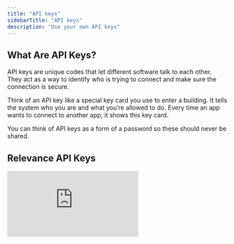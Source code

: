 ```yaml
---
title: "API keys"
sidebarTitle: "API keys"
description: "Use your own API keys"
---
```


## What Are API Keys?

API keys are unique codes that let different software talk to each other. They act as a way to identify who is trying to connect and make sure the connection is secure.

Think of an API key like a special key card you use to enter a building. It tells the system who you are and what you’re allowed to do. Every time an app wants to connect to another app, it shows this key card.

<Warning>
  You can think of API keys as a form of a password so these should never be shared.
</Warning>

## Relevance API Keys


<div
  style={{
    width: '100%',
    position: 'relative',
    paddingTop: '56.25%',
  }}>
  <iframe
    src="https://app.supademo.com/embed/cmbg69nup4eyssn1rt129znrs?embed_v=2"
    frameBorder="0"
    title="Create a Relevance API key"
    allow="clipboard-write"
    webkitallowfullscreen="true"
    mozallowfullscreen="true"
    allowfullscreen
    style={{
      position: 'absolute',
      top: 0,left: 0, width: '100%', height: '100%',
      border: '3px solid #5E43CE',
      borderRadius: '10px',
    }}/>
</div>



You can also generate your own Relevance API key to use tools or agents in other platforms.

## Custom API Keys


<div
  style={{
    width: '100%',
    position: 'relative',
    paddingTop: '56.25%',
  }}>
  <iframe
    src="https://app.supademo.com/embed/cmbg0620b4azssn1r2pkbsbvl?embed_v=2"
    frameBorder="0"
    title="Create a custom API key"
    allow="clipboard-write"
    webkitallowfullscreen="true"
    mozallowfullscreen="true"
    allowfullscreen
    style={{
      position: 'absolute',
      top: 0,left: 0, width: '100%', height: '100%',
      border: '3px solid #5E43CE',
      borderRadius: '10px',
    }}/>
</div>


If the integration you would like to use is not on the list, you can add a custom one.

To access your custom keys, you can get to it using `{{secrets.chains_your_api_key}}`

### Region and URL endpoints

<Snippet file="region-and-url.mdx" />

## Links

On the sidebar, you have access to

- [Home](/get-started/key-concepts): your home page on Relevance
- [Agent](/get-started/key-concepts/agent): your own AI assistant powered by LLMs and tools
- [Tools](/get-started/key-concepts/tools): analysis tools/flows powered by LLMs
- [Knolwedge](/get-started/key-concepts/knowledge): sources of truth provided by you in variety of acceptable formats such as PDF, CSV, Audio
- [Templates](/templates): variety of analysis tools / flows built and maintained by Relevance